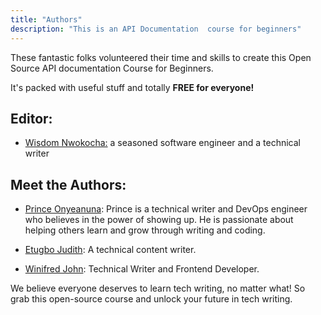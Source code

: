 ```yaml
---
title: "Authors"
description: "This is an API Documentation  course for beginners"
---
```

These fantastic folks volunteered their time and skills to create this Open Source API documentation Course for Beginners.

It's packed with useful stuff and totally **FREE for everyone!**

## Editor:

- [Wisdom Nwokocha:](https://www.linkedin.com/in/joklinztech) a seasoned software engineer and a technical writer

## Meet the Authors:

- [Prince Onyeanuna](https://www.linkedin.com/in/prince-onyeanuna-607352246/): Prince is a technical writer and DevOps engineer who believes in the power of showing up. He is passionate about helping others learn and grow through writing and coding.

- [Etugbo Judith](https://www.linkedin.com/in/etugbo-judith-984545236): A technical content writer.

- [Winifred John](https://www.linkedin.com/in/john-chidera-584731205): Technical Writer and Frontend Developer.


We believe everyone deserves to learn tech writing, no matter what! So grab this open-source course and unlock your future in tech writing.

